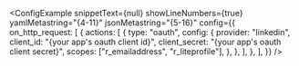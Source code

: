 
<ConfigExample
	snippetText={null}
	showLineNumbers={true}
	yamlMetastring="{4-11}"
	jsonMetastring="{5-16}"
	config={{
		on_http_request: [
			{
				actions: [
					{
						type: "oauth",
						config: {
							provider: "linkedin",
							client_id: "{your app's oauth client id}",
							client_secret: "{your app's oauth client secret}",
							scopes: ["r_emailaddress", "r_liteprofile"],
						},
					},
				],
			},
		],
	}}
/>
